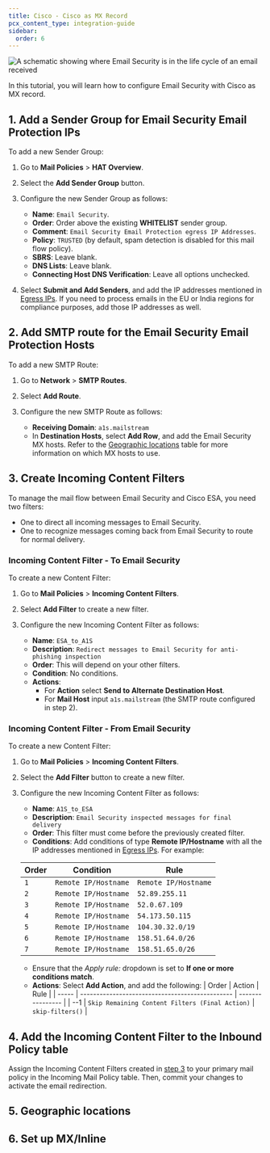 ```yaml
---
title: Cisco - Cisco as MX Record
pcx_content_type: integration-guide
sidebar:
  order: 6
---
```



![A schematic showing where Email Security is in the life cycle of an email received](src/assets/email-security/Cisco_to_Cisco_MX_Inline.png)

In this tutorial, you will learn how to configure Email Security with Cisco as MX record. 

## 1. Add a Sender Group for Email Security Email Protection IPs

To add a new Sender Group:

1. Go to **Mail Policies** > **HAT Overview**.

2. Select the **Add Sender Group** button.

3. Configure the new Sender Group as follows:
   - **Name**: `Email Security`.
   - **Order**: Order above the existing **WHITELIST** sender group.
   - **Comment**: `Email Security Email Protection egress IP Addresses`.
   - **Policy**: `TRUSTED` (by default, spam detection is disabled for this mail flow policy).
   - **SBRS**: Leave blank.
   - **DNS Lists**: Leave blank.
   - **Connecting Host DNS Verification**: Leave all options unchecked.

4. Select **Submit and Add Senders**, and add the IP addresses mentioned in <a href="/cloudflare-one/email-security/setup/pre-delivery-deployment/egress-ips/" target="_blank">Egress IPs</a>. If you need to process emails in the EU or India regions for compliance purposes, add those IP addresses as well.

## 2. Add <GlossaryTooltip term="SMTP">SMTP</GlossaryTooltip> route for the Email Security Email Protection Hosts

To add a new SMTP Route:

1. Go to **Network** > **SMTP Routes**.

2. Select **Add Route**.

3. Configure the new SMTP Route as follows:
   - **Receiving Domain**: `a1s.mailstream`
   - In **Destination Hosts**, select **Add Row**, and add the Email Security MX hosts. Refer to the [Geographic locations](#5-geographic-locations) table for more information on which MX hosts to use.

## 3. Create Incoming Content Filters

To manage the mail flow between Email Security and Cisco ESA, you need two filters:

* One to direct all incoming messages to Email Security.
* One to recognize messages coming back from Email Security to route for normal delivery.

### Incoming Content Filter - To Email Security

To create a new Content Filter:

1. Go to **Mail Policies** > **Incoming Content Filters**.

2. Select **Add Filter** to create a new filter.

3. Configure the new Incoming Content Filter as follows:
   - **Name**: `ESA_to_A1S`
   - **Description**: `Redirect messages to Email Security for anti-phishing inspection`
   - **Order**: This will depend on your other filters.
   - **Condition**: No conditions.
   - **Actions**:
     - For **Action** select **Send to Alternate Destination Host**.
     - For **Mail Host** input `a1s.mailstream` (the SMTP route configured in step 2).

### Incoming Content Filter - From Email Security

To create a new Content Filter:

1. Go to **Mail Policies** > **Incoming Content Filters**.

2. Select the **Add Filter** button to create a new filter.

3. Configure the new Incoming Content Filter as follows:
   - **Name**: `A1S_to_ESA`
   - **Description**: `Email Security inspected messages for final delivery`
   - **Order**: This filter must come before the previously created filter.
   - **Conditions**: Add conditions of type **Remote IP/Hostname** with all the IP addresses mentioned in <a href="/cloudflare-one/email-security/setup/pre-delivery-deployment/egress-ips/" target="_blank">Egress IPs</a>. For example:

    | Order | Condition            | Rule                 |
    | ----- | -------------------- | -------------------- |
    | `1`   | `Remote IP/Hostname` | `Remote IP/Hostname` |
    | `2`   | `Remote IP/Hostname` | `52.89.255.11`       |
    | `3`   | `Remote IP/Hostname` | `52.0.67.109`        |
    | `4`   | `Remote IP/Hostname` | `54.173.50.115`      |
    | `5`   | `Remote IP/Hostname` | `104.30.32.0/19`     |
    | `6`   | `Remote IP/Hostname` | `158.51.64.0/26`     |
    | `7`   | `Remote IP/Hostname` | `158.51.65.0/26`     |

   - Ensure that the *Apply rule:* dropdown is set to **If one or more conditions match**.
   - **Actions**: Select **Add Action**, and add the following:
     | Order | Action                                          | Rule             |
     | ----- | ----------------------------------------------- | ---------------- |
     | --1   | `Skip Remaining Content Filters (Final Action)` | `skip-filters()` |

## 4. Add the Incoming Content Filter to the Inbound Policy table

Assign the Incoming Content Filters created in [step 3](#3-create-incoming-content-filters) to your primary mail policy in the Incoming Mail Policy table. Then, commit your changes to activate the email redirection.

## 5. Geographic locations

<Render file="deployment/mx-geographic-locations" product="email-security"/>

## 6. Set up MX/Inline

<Render file="email-security/deployment/set-up-mx-inline-step"/>